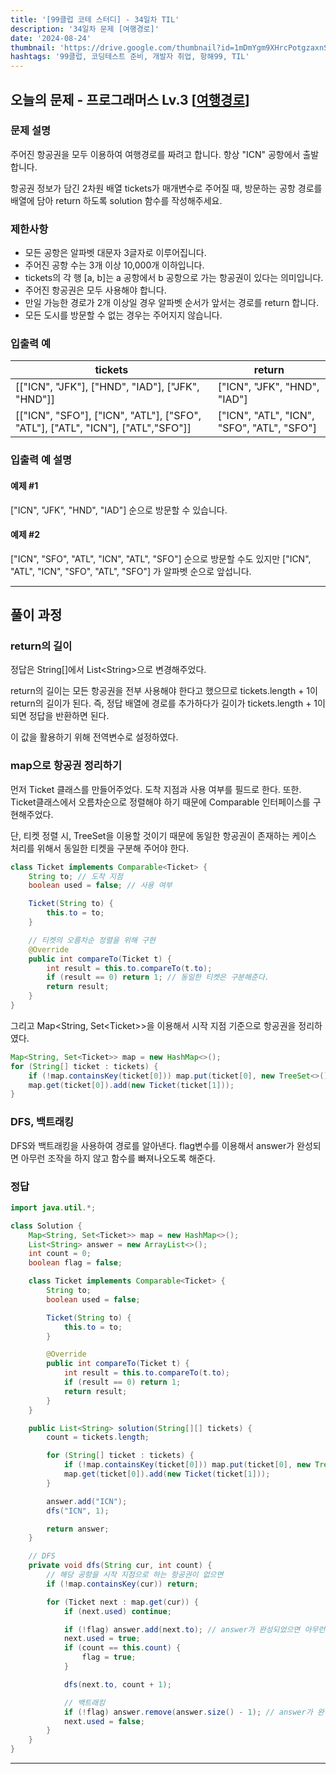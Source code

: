 ```yaml
---
title: '[99클럽 코테 스터디] - 34일차 TIL'
description: '34일차 문제 [여행경로]'
date: '2024-08-24'
thumbnail: 'https://drive.google.com/thumbnail?id=1mDmYgm9XHrcPotgzaxnSPRSrteq3nNHv&sz=w1000'
hashtags: '99클럽, 코딩테스트 준비, 개발자 취업, 항해99, TIL'
---
```


## 오늘의 문제 - 프로그래머스 Lv.3 [<a href="https://school.programmers.co.kr/learn/courses/30/lessons/43164" target="_blank" className="a-mdx">여행경로</a>]

### 문제 설명

주어진 항공권을 모두 이용하여 여행경로를 짜려고 합니다. 항상 "ICN" 공항에서 출발합니다.

항공권 정보가 담긴 2차원 배열 tickets가 매개변수로 주어질 때, 방문하는 공항 경로를 배열에 담아 return 하도록 solution 함수를 작성해주세요.

### 제한사항

- 모든 공항은 알파벳 대문자 3글자로 이루어집니다.
- 주어진 공항 수는 3개 이상 10,000개 이하입니다.
- tickets의 각 행 [a, b]는 a 공항에서 b 공항으로 가는 항공권이 있다는 의미입니다.
- 주어진 항공권은 모두 사용해야 합니다.
- 만일 가능한 경로가 2개 이상일 경우 알파벳 순서가 앞서는 경로를 return 합니다.
- 모든 도시를 방문할 수 없는 경우는 주어지지 않습니다.

### 입출력 예

| tickets                                                                         | return                                     |
|---------------------------------------------------------------------------------|--------------------------------------------|
| [["ICN", "JFK"], ["HND", "IAD"], ["JFK", "HND"]]                                | ["ICN", "JFK", "HND", "IAD"]               |
| [["ICN", "SFO"], ["ICN", "ATL"], ["SFO", "ATL"], ["ATL", "ICN"], ["ATL","SFO"]] | ["ICN", "ATL", "ICN", "SFO", "ATL", "SFO"] |


### 입출력 예 설명

#### 예제 #1

["ICN", "JFK", "HND", "IAD"] 순으로 방문할 수 있습니다.

#### 예제 #2

["ICN", "SFO", "ATL", "ICN", "ATL", "SFO"] 순으로 방문할 수도 있지만 ["ICN", "ATL", "ICN", "SFO", "ATL", "SFO"] 가 알파벳 순으로 앞섭니다.

---

## 풀이 과정

### return의 길이

정답은 String[]에서 List\<String\>으로 변경해주었다.

return의 길이는 모든 항공권을 전부 사용해야 한다고 했으므로 tickets.length + 1이 return의 길이가 된다. 즉, 정답 배열에 경로를 추가하다가 길이가 tickets.length + 1이 되면 정답을 반환하면 된다.

이 값을 활용하기 위해 전역변수로 설정하였다.

### map으로 항공권 정리하기

먼저 Ticket 클래스를 만들어주었다. 도착 지점과 사용 여부를 필드로 한다. 또한. Ticket클래스에서 오름차순으로 정렬해야 하기 때문에 Comparable 인터페이스를 구현해주었다.

단, 티켓 정렬 시, TreeSet을 이용할 것이기 때문에 동일한 항공권이 존재하는 케이스 처리를 위해서 동일한 티켓을 구분해 주어야 한다.

```java
class Ticket implements Comparable<Ticket> {
    String to; // 도착 지점
    boolean used = false; // 사용 여부

    Ticket(String to) {
        this.to = to;
    }

    // 티켓의 오름차순 정렬을 위해 구현
    @Override
    public int compareTo(Ticket t) {
        int result = this.to.compareTo(t.to);
        if (result == 0) return 1; // 동일한 티켓은 구분해준다.
        return result;
    }
}
```

그리고 Map\<String, Set\<Ticket\>\>을 이용해서 시작 지점 기준으로 항공권을 정리하였다.

```java
Map<String, Set<Ticket>> map = new HashMap<>();
for (String[] ticket : tickets) {
    if (!map.containsKey(ticket[0])) map.put(ticket[0], new TreeSet<>());
    map.get(ticket[0]).add(new Ticket(ticket[1]));
}
```

### DFS, 백트래킹

DFS와 백트래킹을 사용하여 경로를 알아낸다. flag변수를 이용해서 answer가 완성되면 아무런 조작을 하지 않고 함수를 빠져나오도록 해준다.

### 정답

```java
import java.util.*;

class Solution {
    Map<String, Set<Ticket>> map = new HashMap<>();
    List<String> answer = new ArrayList<>();
    int count = 0;
    boolean flag = false;

    class Ticket implements Comparable<Ticket> {
        String to;
        boolean used = false;

        Ticket(String to) {
            this.to = to;
        }

        @Override
        public int compareTo(Ticket t) {
            int result = this.to.compareTo(t.to);
            if (result == 0) return 1;
            return result;
        }
    }

    public List<String> solution(String[][] tickets) {
        count = tickets.length;

        for (String[] ticket : tickets) {
            if (!map.containsKey(ticket[0])) map.put(ticket[0], new TreeSet<>());
            map.get(ticket[0]).add(new Ticket(ticket[1]));
        }

        answer.add("ICN");
        dfs("ICN", 1);

        return answer;
    }

    // DFS
    private void dfs(String cur, int count) {
        // 해당 공항을 시작 지점으로 하는 항공권이 없으면
        if (!map.containsKey(cur)) return;

        for (Ticket next : map.get(cur)) {
            if (next.used) continue;

            if (!flag) answer.add(next.to); // answer가 완성되었으면 아무런 조작을 하지 않는다.
            next.used = true;
            if (count == this.count) {
                flag = true;
            }

            dfs(next.to, count + 1);

            // 백트래킹
            if (!flag) answer.remove(answer.size() - 1); // answer가 완성되었으면 아무런 조작을 하지 않는다.
            next.used = false;
        }
    }
}
```

---